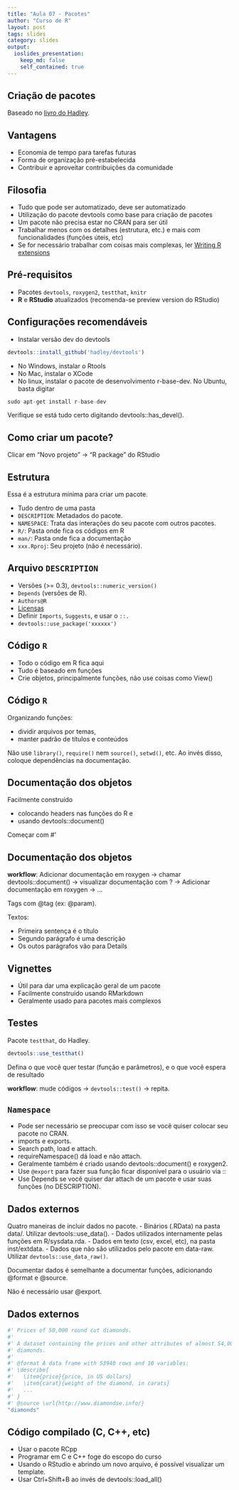 ```yaml
---
title: "Aula 07 - Pacotes"
author: "Curso de R"
layout: post
tags: slides
category: slides
output: 
  ioslides_presentation:
    keep_md: false
    self_contained: true
---
```


## Criação de pacotes

Baseado no [livro do Hadley](http://r-pkgs.had.co.nz/).

## Vantagens

- Economia de tempo para tarefas futuras
- Forma de organização pré-estabelecida
- Contribuir e aproveitar contribuições da comunidade

## Filosofia

- Tudo que pode ser automatizado, deve ser automatizado
- Utilização do pacote devtools como base para criação de pacotes
- Um pacote não precisa estar no CRAN para ser útil
- Trabalhar menos com os detalhes (estrutura, etc.) e mais com funcionalidades (funções úteis, etc)
- Se for necessário trabalhar com coisas mais complexas, ler [Writing R extensions](https://cran.r-project.org/doc/manuals/R-exts.html#Creating-R-packages)

## Pré-requisitos

- Pacotes `devtools`, `roxygen2`, `testthat`, `knitr`
- **R** e **RStudio** atualizados (recomenda-se preview version do RStudio)

## Configurações recomendáveis

- Instalar versão dev do devtools

```r
devtools::install_github('hadley/devtools')
```

- No Windows, instalar o Rtools
- No Mac, instalar o XCode
- No linux, instalar o pacote de desenvolvimento r-base-dev. No Ubuntu, basta digitar

```r
sudo apt-get install r-base-dev
```

Verifique se está tudo certo digitando devtools::has_devel().

## Como criar um pacote?

Clicar em "Novo projeto" -> "R package" do RStudio

## Estrutura

Essa é a estrutura mínima para criar um pacote.

- Tudo dentro de uma pasta
- `DESCRIPTION`: Metadados do pacote.
- `NAMESPACE`: Trata das interações do seu pacote com outros pacotes.
- `R/`: Pasta onde fica os códigos em R
- `man/`: Pasta onde fica a documentação
- `xxx.Rproj`: Seu projeto (não é necessário).

## Arquivo `DESCRIPTION`

- Versões (>= 0.3), `devtools::numeric_version()`
- `Depends` (versões de R).
- `Authors@R`
- [Licensas](https://choosealicense.com/)
- Definir `Imports`, `Suggests`, e usar o `::.`
- `devtools::use_package('xxxxxx')`

## Código `R`

- Todo o código em R fica aqui
- Tudo é baseado em funções
- Crie objetos, principalmente funções, não use coisas como View()

## Código `R`

Organizando funções:

- dividir arquivos por temas,
- manter padrão de títulos e conteúdos

Não use `library()`, `require()` nem `source()`, `setwd()`, etc.
Ao invés disso, coloque dependências na documentação.

## Documentação dos objetos

Facilmente construído

- colocando headers nas funções do R e
- usando devtools::document()

Começar com #'

## Documentação dos objetos

**workflow**: Adicionar documentação em roxygen -> chamar devtools::document() -> visualizar documentação com ? -> Adicionar documentação em roxygen -> …

Tags com @tag (ex: @param).

Textos:

- Primeira sentença é o título
- Segundo parágrafo é uma descrição
- Os outos parágrafos vão para Details

## Vignettes

- Útil para dar uma explicação geral de um pacote
- Facilmente construído usando RMarkdown
- Geralmente usado para pacotes mais complexos

## Testes

Pacote `testthat`, do Hadley.

```r
devtools::use_testthat()
```

Defina o que você quer testar (função e parâmetros), e o que você espera de resultado

**workflow**: mude códigos -> `devtools::test()` -> repita.

## `Namespace`

- Pode ser necessário se preocupar com isso se você quiser colocar seu pacote no CRAN.
- imports e exports.
- Search path, load e attach.
- requireNamespace() dá load e não attach.
- Geralmente também é criado usando devtools::document() e roxygen2.
- Use `@export` para fazer sua função ficar disponível para o usuário via ::
- Use Depends se você quiser dar attach de um pacote e usar suas funções (no DESCRIPTION).

## Dados externos
Quatro maneiras de incluir dados no pacote.
- Binários (.RData) na pasta data/. Utilizar devtools::use_data().
- Dados utilizados internamente pelas funções em R/sysdata.rda.
- Dados em texto (csv, excel, etc), na pasta inst/extdata.
- Dados que não são utilizados pelo pacote em data-raw. Utilizar `devtools::use_data_raw()`.

Documentar dados é semelhante a documentar funções, adicionando @format e @source.

Não é necessário usar @export.

## Dados externos

```r
#' Prices of 50,000 round cut diamonds.
#'
#' A dataset containing the prices and other attributes of almost 54,000
#' diamonds.
#'
#' @format A data frame with 53940 rows and 10 variables:
#' \describe{
#'   \item{price}{price, in US dollars}
#'   \item{carat}{weight of the diamond, in carats}
#'   ...
#' }
#' @source \url{http://www.diamondse.info/}
"diamonds"
```

## Código compilado (C, C++, etc)

- Usar o pacote RCpp
- Programar em C e C++ foge do escopo do curso
- Usando o RStudio e abrindo um novo arquivo, é possível visualizar um template.
- Usar Ctrl+Shift+B ao invés de devtools::load_all()


